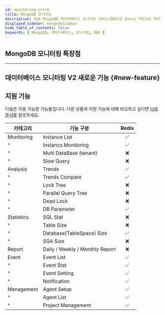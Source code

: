 ```yaml
---
id: monitoring-intro
title: MongoDB 모니터링
description: 와탭 MongoDB 데이터베이스 모니터링 서비스(DBX)은 Query 기반으로 데이터를 수집하여 성능 모니터링 서비스를 제공합니다.
displayed_sidebar: mongodbSidebar
hide_table_of_contents: false
keywords: [ MongoDB, 데이터베이스, 모니터링, DBX ]
---
```



<Dbintroductiondesc /> 

<Videos url="https://img.whatap.io/23/11/06/031831DB_prd.mp4" />

## MongoDB 모니터링 특장점

<CommonCont />


<Dbspecification />

---

## 데이터베이스 모니터링 V2 새로운 기능 {#new-feature}

<NewFeature product='MongoDB' ver='1.7.0'/>

## 지원 기능

다음은 이용 가능한 기능들입니다. 다른 상품과 지원 기능에 대해 비교하고 싶다면 [다음 문서](../support-env#compare-db)를 참조하세요.

|카테고리|기능 구분|Redis|
|--|--|:-:|
|Monitoring|Instance List|<span class='emoji-ok'>✅</span>|
|^|Instancs Monitoring|<span class='emoji-ok'>✅</span>|
|^|Multi DataBase (tenant)|<span class='emoji-no'>❌</span>|
|^|Slow Query|<span class='emoji-no'>❌</span>|
|Analysis|Trends|<span class='emoji-ok'>✅</span>|
|^|Trends Compare|<span class='emoji-ok'>✅</span>|
|^|Lock Tree|<span class='emoji-no'>❌</span>|
|^|Parallel Query Tree|<span class='emoji-no'>❌</span>|
|^|Dead Lock|<span class='emoji-no'>❌</span>|
|^|DB Parameter|<span class='emoji-ok'>✅</span>|
|Statistics|SQL Stat|<span class='emoji-no'>❌</span>|
|^|Table Size|<span class='emoji-no'>❌</span>|
|^|Database(TableSpace) Size|<span class='emoji-ok'>✅</span>|
|^|SGA Size|<span class='emoji-no'>❌</span>|
|Report|Daily / Weekly / Monthly Report|<span class='emoji-no'>❌</span>|
|Event|Event List|<span class='emoji-ok'>✅</span>|
|^|Event Stat|<span class='emoji-ok'>✅</span>|
|^|Event Setting|<span class='emoji-ok'>✅</span>|
|^|Notification|<span class='emoji-ok'>✅</span>|
|Management|Agent Setup|<span class='emoji-ok'>✅</span>|
|^|Agent List|<span class='emoji-ok'>✅</span>|
|^|Project Management|<span class='emoji-ok'>✅</span>|